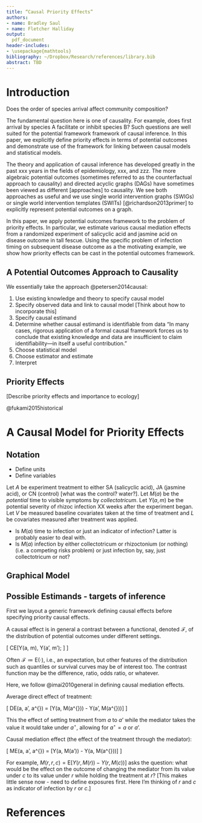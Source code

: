 ```yaml
---
title: “Causal Priority Effects”
authors:
- name: Bradley Saul
- name: Fletcher Halliday
output: 
  pdf_document
header-includes: 
- \usepackage{mathtools}
bibliography: ~/Dropbox/Research/references/library.bib
abstract: TBD
---
```




# Introduction

Does the order of species arrival affect community composition?

The fundamental question here is one of causality. For example, does first arrival by species A facilitate or inhibit species B? Such questions are well suited for the potential framework framework of causal inference. In this paper, we explicitly define priority effects in terms of potential outcomes and demonstrate use of the framework for linking between causal models and statistical models.

The theory and application of causal inference has developed greatly in the past xxx years in the fields of epidemiology, xxx, and zzz. The more algebraic potential outcomes (sometimes referred to as the counterfactual approach to causality) and directed acyclic graphs (DAGs) have sometimes been viewed as different [approaches] to causality. We see both approaches as useful and we use single world intervention graphs (SWIGs) or single world intervention templates (SWITs) [@richardson2013primer] to explicitly represent potential outcomes on a graph. 

In this paper, we apply potential outcomes framework to the problem of priority effects. In particular, we estimate various causal mediation effects from a randomized experiment of salicyclic acid and jasmine acid on disease outcome in tall fescue. Using the specific problem of infection timing on subsequent disease outcome as a the motivating example, we show how priority effects can be cast in the potential outcomes framework. 

## A Potential Outcomes Approach to Causality

We essentially take the approach @petersen2014causal:

1. Use existing knowledge and theory to specify causal model
2. Specify observed data and link to causal model [Think about how to incorporate this]
3. Specify causal estimand
4. Determine whether causal estimand is identifiable from data
	“In many cases, rigorous application of a formal causal framework forces us to conclude that existing knowledge and data are insufficient to claim identifiability—in itself a useful contribution.”
5. Choose statistical model
6. Choose estimator and estimate
7. Interpret

## Priority Effects

[Describe priority effects and importance to ecology]

@fukami2015historical


# A Causal Model for Priority Effects

## Notation

* Define units
* Define variables

Let $A$ be experiment treatment to either SA (salicyclic acid), JA (jasmine acid), or CN (control) [what was the control? water?]. Let $M(a)$ be the *potential* time to visible symptoms by *collectotricum*. Let $Y(a, m)$ be the potential severity of rhizoc infection XX weeks after the experiment began. Let $V$ be measured baseline covariates taken at the time of treatment and $L$ be covariates measured after treatment was applied.

* Is $M(a)$ time to infection or just an indicator of infection? Latter is probably easier to deal with.
* Is $M(a)$ infection by either collectotricum or rhizoctonium (or nothing) (i.e. a competing risks problem) or just infection by, say, just collectotricum or not?

## Graphical Model

## Possible Estimands - targets of inference

First we layout a generic framework defining causal effects before specifying priority causal effects. 

A causal effect is in general a contrast between a functional, denoted $\mathcal{F}$, of the distribution of potential outcomes under different settings. 

\[
CE[Y(a, m), Y(a’, m’); \mathcal{F}]
\]

Often $\mathcal{F} \coloneqq \mathrm{E}(\cdot)$, i.e., an expectation, but other features of the distribution such as quantiles or survival curves may be of interest too. The contrast function may be the difference, ratio, odds ratio, or whatever. 

Here, we follow @imai2010general in defining causal mediation effects.

Average direct effect of treatment:

\[
DE(a, a’, a^{\star}) = \mathrm{E}[Y(a, M(a^{\star})) - Y(a’, M(a^{\star}))]
\]

This the effect of setting treatment from $a$ to $a’$ while the mediator takes the value it would take under $a^{\star}$, allowing for $a^{\star} = a$ or $a’$.

Causal mediation effect (the effect of the treatment through the mediator):

\[
ME(a, a’, a^{\star}) = \mathrm{E}[Y(a, M(a’)) - Y(a, M(a^{\star}))]
\]

For example, $M(r, r, c) = \mathrm{E}[Y(r, M(r)) - Y(r, M(c))]$ asks the question: what would be the effect on the outcome of changing the mediator from its value under $c$ to its value under $r$ while holding the treatment at $r$?  [This makes little sense now - need to define exposures first. Here I’m thinking of $r$ and $c$ as indicator of infection by $r$ or $c$.]	

# References